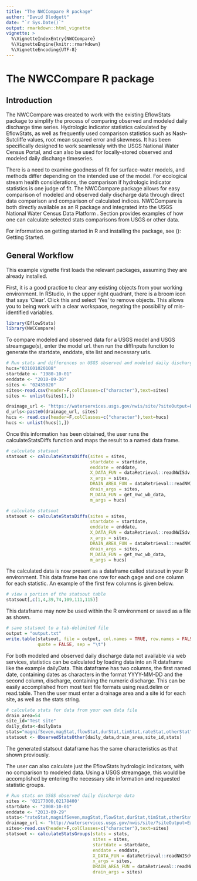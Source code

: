 ```yaml
---
title: "The NWCCompare R package"
author: "David Blodgett"
date: "`r Sys.Date()`"
output: rmarkdown::html_vignette
vignette: >
  %\VignetteIndexEntry{NWCCompare}
  %\VignetteEngine{knitr::rmarkdown}
  %\VignetteEncoding{UTF-8}
---
```


# The NWCCompare R package

## Introduction

The NWCCompare was created to work with the existing EflowStats package to simplify the process of comparing observed and modeled daily discharge time series. Hydrologic indicator statistics calculated by EflowStats, as well as frequently used comparison statistics such as Nash-Sutcliffe values, root mean squared error and skewness. It has been specifically designed to work seamlessly with the USGS National Water Census Portal, and can also be used for locally-stored observed and modeled daily discharge timeseries.     
              
There is a need to examine goodness of fit for surface-water models, and methods differ depending on the intended use of the model. For ecological stream health considerations, the comparison if hydrologic indicator statistics is one judge of fit. The NWCCompare package allows for easy comparison of modeled and observed daily discharge data through direct data comparison and comparison of calculated indices.  NWCCompare is both directly available as an R package and integrated into the USGS National Water Census Data Platform \url{http://cida.usgs.gov/nwc/}.  Section \ref{sec:exampleWorkflow} provides examples of how one can calculate selected stats comparisons from USGS or other data. 
              
For information on getting started in R and installing the package, see (\ref{sec:started}): Getting Started.

## General Workflow

This example vignette first loads the relevant packages, assuming they are already installed.

First, it is a good practice to clear any existing objects from your working environment. In RStudio, in the upper right quadrant, there is a broom icon that says 'Clear'. Click this and select 'Yes' to remove objects. This allows you to being work with a clear workspace, negating the possibility of mis-identified variables. 


```r
library(EflowStats)
library(NWCCompare)
```
To compare modeled and observed data for a USGS model and USGS streamgage(s), enter the model url. then run the diffInputs function to generate the startdate, enddate, site list and necessary urls. 


```r
# Run stats and differences on USGS observed and modeled daily discharge data
hucs="031601020108"
startdate <- "1980-10-01"
enddate <- "2010-09-30"
sites <- "02435020"
sites<-read.csv(header=F,colClasses=c("character"),text=sites)
sites <- unlist(sites[1,])
```

```r
drainage_url <- "https://waterservices.usgs.gov/nwis/site/?siteOutput=Expanded&site="
d_urls<-paste0(drainage_url, sites)
hucs <- read.csv(header=F,colClasses=c("character"),text=hucs)
hucs <- unlist(hucs[1,])
```
Once this information has been obtained, the user runs the calculateStatsDiffs function and maps the result to a named data frame.

```r
# calculate statsout
statsout <- calculateStatsDiffs(sites = sites, 
                                startdate = startdate, 
                                enddate = enddate, 
                                X_DATA_FUN = dataRetrieval::readNWISdv, 
                                x_args = sites, 
                                DRAIN_AREA_FUN = dataRetrieval::readNWISsite, 
                                drain_args = sites, 
                                M_DATA_FUN = get_nwc_wb_data, 
                                m_args = hucs)  
```

```r
# calculate statsout
statsout <- calculateStatsDiffs(sites = sites, 
                                startdate = startdate, 
                                enddate = enddate, 
                                X_DATA_FUN = dataRetrieval::readNWISdv, 
                                x_args = sites, 
                                DRAIN_AREA_FUN = dataRetrieval::readNWISsite, 
                                drain_args = sites, 
                                M_DATA_FUN = get_nwc_wb_data, 
                                m_args = hucs)  
```

The calculated data is now present as a dataframe called statsout in your R environment. This data frame has one row for each gage and one column for each statistic. An example of the first few columns is given below.

```r
# view a portion of the statsout table
statsout[,c(1,4,39,74,109,111,115)]
```

This dataframe may now be used within the R environment or saved as a file as shown.

```r
# save statsout to a tab-delimited file
output = "output.txt"
write.table(statsout, file = output, col.names = TRUE, row.names = FALSE, 
            quote = FALSE, sep = "\t")
```

For both modeled and observed daily discharge data not available via web services, statistics can be calculated by loading data into an R dataframe like the example \texttt{"}dailyData\texttt{"}. This dataframe has two columns, the first named date, containing dates as characters in the format \texttt{"}YYYY-MM-DD\texttt{"} and the second column, discharge, containing the numeric discharge. This can be easily accomplished from most text file formats using \texttt{"}read.delim\texttt{"} or \texttt{"}read.table\texttt{"}. Then the user must enter a drainage area and a site id for each site, as well as the stats string.

```r
# calculate stats for data from your own data file
drain_area=54
site_id="Test site"
daily_data<-dailyData
stats="magnifSeven,magStat,flowStat,durStat,timStat,rateStat,otherStat"
statsout <- ObservedStatsOther(daily_data,drain_area,site_id,stats)
```

The generated statsout dataframe has the same characteristics as that shown previously. 

The user can also calculate just the EflowStats hydrologic indicators, with no comparison to modeled data. Using a USGS streamgage, this would be accomplished by entering the necessary site information and requested statistic groups. 

```r
# Run stats on USGS observed daily discharge data
sites <- '02177000,02178400'
startdate <- "2008-10-01"
enddate <- "2013-09-29"
stats<-"rateStat,magnifSeven,magStat,flowStat,durStat,timStat,otherStat"
drainage_url <- "http://waterservices.usgs.gov/nwis/site/?siteOutput=Expanded&site="
sites<-read.csv(header=F,colClasses=c("character"),text=sites)
statsout <- calculateStatsGroups(stats = stats, 
                                 sites = sites, 
                                 startdate = startdate, 
                                 enddate = enddate, 
                                 X_DATA_FUN = dataRetrieval::readNWISdv, 
                                 x_args = sites, 
                                 DRAIN_AREA_FUN = dataRetrieval::readNWISsite, 
                                 drain_args = sites)   
```

